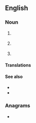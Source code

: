 {{also|pet|pêt|pět|Pet.}}
==English==

===Noun===
{{en-noun|~}}
# {{lb|en|uncountable|organic compound}} {{initialism of|polyethylene terephthalate|lang=en}}
# {{lb|en|countable}} {{acronym of|positron emission tomography|lang=en}}
# {{lb|en|countable|genetics}} {{acronym of|paired-end tag|lang=en}}

====Translations====
{{trans-see|polyethylene terephthalate}}

{{trans-see|positron emission tomography}}

====See also====
* {{l|en|Dacron}}
* {{l|en|Terylene}}

===Anagrams===
* {{anagrams|en|EPT|Pte|TPE|Tep}}